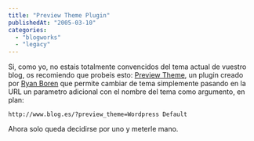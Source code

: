 ```yaml
---
title: "Preview Theme Plugin"
publishedAt: "2005-03-10"
categories: 
  - "blogworks"
  - "legacy"
---
```


Si, como yo, no estais totalmente convencidos del tema actual de vuestro blog, os recomiendo que probeis esto: [Preview Theme](http://boren.nu/archives/2005/03/08/preview-theme-plugin/trackback/), un plugin creado por [Ryan Boren](http://boren.nu/) que permite cambiar de tema simplemente pasando en la URL un parametro adicional con el nombre del tema como argumento, en plan:

`http://www.blog.es/?preview_theme=Wordpress Default`

Ahora solo queda decidirse por uno y meterle mano.
